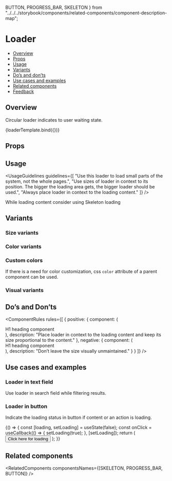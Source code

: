   BUTTON,
  PROGRESS_BAR,
  SKELETON
} from "../../../storybook/components/related-components/component-description-map";


<Meta title="Feedback/Loader" component={Loader} />

<!--- Component template -->


<!--- Component documentation -->

# Loader

- [Overview](#overview)
- [Props](#props)
- [Usage](#usage)
- [Variants](#variants)
- [Do’s and don’ts](#dos-and-donts)
- [Use cases and examples](#use-cases-and-examples)
- [Related components](#related-components)
- [Feedback](#feedback)

## Overview

Circular loader indicates to user waiting state.

<Canvas>
  <Story name="Overview" args={{ size: Loader.sizes.MEDIUM }}>
    {loaderTemplate.bind({})}
  </Story>
</Canvas>

## Props

<ArgsTable of={Loader} />

## Usage

<UsageGuidelines
  guidelines={[
    "Use this loader to load small parts of the system, not the whole pages.",
    "Use sizes of loader in context to its position. The bigger the loading area gets, the bigger loader should be used.",
    "Always place loader in context to the loading content."
  ]}
/>

<Tip>
  While loading content consider using
  <Link href="/?path=/docs/feedback-skeleton--overview" size={Link.sizes.SMALL}>
    Skeleton loading
  </Link>
</Tip>

## Variants

### Size variants

<Canvas>
  <Story name="Size variants">
    <Flex direction={Flex.directions.ROW} gap={Flex.gaps.SMALL}>
      <StoryDescription description="Xs" vertical align={Flex.align.START}>
        <div className="monday-storybook-loader_size-variants_container">
          <Loader size={Loader.sizes.XS} />
        </div>
      </StoryDescription>
      <StoryDescription description="S" vertical align={Flex.align.START}>
        <div className="monday-storybook-loader_size-variants_container">
          <Loader size={Loader.sizes.SMALL} />
        </div>
      </StoryDescription>
      <StoryDescription description="M" vertical align={Flex.align.START}>
        <div className="monday-storybook-loader_size-variants_container">
          <Loader size={Loader.sizes.MEDIUM} />
        </div>
      </StoryDescription>
      <StoryDescription description="L" vertical align={Flex.align.START}>
        <div className="monday-storybook-loader_size-variants_container">
          <Loader size={Loader.sizes.LARGE} />
        </div>
      </StoryDescription>
    </Flex>
  </Story>
</Canvas>

### Color variants

<Canvas>
  <Story name="Color variants">
    <Flex direction={Flex.directions.ROW} gap={Flex.gaps.SMALL}>
      <StoryDescription description="Primary" vertical align={Flex.align.START}>
        <Loader size={Loader.sizes.MEDIUM} color={Loader.colors.PRIMARY} />
      </StoryDescription>
      <StoryDescription description="Secondary" vertical align={Flex.align.START}>
        <Loader size={Loader.sizes.MEDIUM} color={Loader.colors.SECONDARY} />
      </StoryDescription>
      <StoryDescription description="Dark" vertical align={Flex.align.START}>
        <Loader size={Loader.sizes.MEDIUM} color={Loader.colors.DARK} />
      </StoryDescription>
      <StoryDescription description="OnPrimary" vertical align={Flex.align.START}>
        <Flex direction={Flex.directions.ROW}>
          <div className="monday-storybook-loader_color-variants_on-primary--color-black">
            <Loader size={Loader.sizes.MEDIUM} color={Loader.colors.ON_PRIMARY} />
          </div>
          <div className="monday-storybook-loader_color-variants_on-primary--color-negative">
            <Loader size={Loader.sizes.MEDIUM} color={Loader.colors.ON_PRIMARY} />
          </div>
          <div className="monday-storybook-loader_color-variants_on-primary--color-positive">
            <Loader size={Loader.sizes.MEDIUM} color={Loader.colors.ON_PRIMARY} />
          </div>
          <div className="monday-storybook-loader_color-variants_on-primary--color-primary">
            <Loader size={Loader.sizes.MEDIUM} color={Loader.colors.ON_PRIMARY} />
          </div>
        </Flex>
      </StoryDescription>
    </Flex>
  </Story>
</Canvas>

### Custom colors

If there is a need for color customization, css `color` attribute of a parent component can be used.

<Canvas>
  <Story name="Custom colors">
    <div style={{ color: "var(--color-dark-red)" }}>
      <Loader size={Loader.sizes.MEDIUM} />
    </div>
  </Story>
</Canvas>

### Visual variants

<Canvas>
  <Story name="Visual variants">
    <Flex direction={Flex.directions.ROW} gap={Flex.gaps.SMALL}>
      <StoryDescription description="Casual" vertical align={Flex.align.START}>
        <div align="left">
          <Loader size={Loader.sizes.MEDIUM} />
        </div>
      </StoryDescription>
      <StoryDescription
        description="With background"
        vertical
        align={Flex.align.START}
        headerStyle={{ width: "fitContent" }}
      >
        <div align="left">
          <Loader size={Loader.sizes.MEDIUM} hasBackground />
        </div>
      </StoryDescription>
    </Flex>
  </Story>
</Canvas>

## Do’s and Don’ts

<ComponentRules
  rules={[
    {
      positive: {
        component: (
          <Flex direction={Flex.directions.ROW}>
            <div className="monday-storybook-loader_dos-and-donts_heading">H1 heading component</div>
            <Loader size={Loader.sizes.SMALL} hasBackground />
          </Flex>
        ),
        description: "Place loader in context to the loading content and keep its size proportional to the content."
      },
      negative: {
        component: (
          <Flex direction={Flex.directions.ROW}>
            <div className="monday-storybook-loader_dos-and-donts_heading">H1 heading component</div>
            <Loader size={Loader.sizes.LARGE} hasBackground />
          </Flex>
        ),
        description: "Don’t leave the size visually unmaintained."
      }
    }
  ]}
/>

## Use cases and examples

### Loader in text field

Use loader in search field while filtering results.

<Canvas>
  <Story name="Loader in text field">
    <DialogContentContainer>
      <Search loading placeholder="Board name" />
    </DialogContentContainer>
  </Story>
</Canvas>

### Loader in button

Indicate the loading status in button if content or an action is loading.

<Canvas>
  <Story name="Loader in button">
    {() => {
      const [loading, setLoading] = useState(false);
      const onClick = useCallback(() => {
        setLoading(true);
      }, [setLoading]);
      return (
        <Button loading={loading} onClick={onClick}>
          Click here for loading
        </Button>
      );
    }}
  </Story>
</Canvas>

## Related components

<RelatedComponents componentsNames={[SKELETON, PROGRESS_BAR, BUTTON]} />
